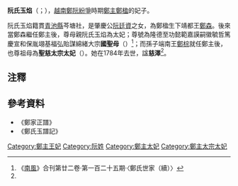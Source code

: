 '''阮氏玉焰'''（{{vie|v='''Nguyễn Thị Ngọc Diễm'''|hn=阮氏玉焰}}；{{bd|1720年|3月29日|1784年|9月12日|catIdx=R阮}}），[[越南|越南]][[鄭阮紛爭|鄭阮紛爭]]時期[[鄭主|鄭主]][[鄭楹|鄭楹]]的妃子。

阮氏玉焰籍貫[[青池縣|青池縣]]芩塘社，是肇慶公[[阮廷資|阮廷資]]之女，為鄭楹生下靖都王[[鄭森_(越南)|鄭森]]。後來當鄭森繼任鄭主後，尊母親阮氏玉焰為太妃；尊號為隆德至功懿範嘉謨嗣徽毓哲篤慶宣和保胤翊基福弘貽謀綿緒大宗'''國聖母'''（{{vie|v='''Quốc Thánh mẫu'''|hn=國聖母}}）<ref name=saija>《[[南風_(越南雜誌)|南風]]》合刊第廿二卷·第一百二十五期·〈鄭氏世家（續）〉</ref>；而孫子端南王[[鄭棕|鄭棕]]就任鄭主後，也尊祖母為'''聖慈太宗太妃'''（{{vie|v='''Thánh Từ Thái Tông Thái Phi'''|hn=聖慈太宗太妃}}）。她在1784年去世，諡'''慈澤'''<ref name=saija/>。

==注釋==
{{reflist}}

==參考資料==
*《鄭家正譜》
*《鄭氏玉譜記》

{{莫朝皇后及鄭主王妃}}

[[Category:鄭主王妃|Category:鄭主王妃]]
[[Category:阮姓|Category:阮姓]]
[[Category:鄭主太妃|Category:鄭主太妃]]
[[Category:鄭主太宗太妃|Category:鄭主太宗太妃]]